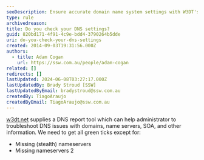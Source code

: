 ```yaml
---
seoDescription: Ensure accurate domain name system settings with W3DT's DNS report tool and troubleshoot issues with missing nameservers, SOA records, and more.
type: rule
archivedreason:
title: Do you check your DNS settings?
guid: 820bd171-4f91-4c9e-bdd4-3790264b5dde
uri: do-you-check-your-dns-settings
created: 2014-09-03T19:31:56.000Z
authors:
  - title: Adam Cogan
    url: https://ssw.com.au/people/adam-cogan
related: []
redirects: []
lastUpdated: 2024-06-08T03:27:17.000Z
lastUpdatedBy: Brady Stroud [SSW]
lastUpdatedByEmail: bradystroud@ssw.com.au
createdBy: TiagoAraujo
createdByEmail: TiagoAraujo@ssw.com.au
---
```


[w3dt.net](https://w3dt.net//) supplies a DNS report tool which can help administrator to troubleshoot DNS issues with domains, name servers, SOA, and other information. We need to get all green ticks except for:
- Missing (stealth) nameservers
- Missing nameservers 2
